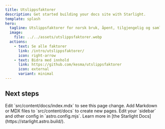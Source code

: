 ```yaml
---
title: Utslippsfaktorer
description: Get started building your docs site with Starlight.
template: splash
hero:
  tagline: Utslippsfaktorer for norsk bruk, åpent, tilgjengelig og samlet på ett sted
  image:
    file: ../../assets/utslippsfaktorer.webp
  actions:
    - text: Se alle faktorer
      link: /intro/utslippsfaktorer/
      icon: right-arrow
    - text: Bidra med innhold
      link: https://github.com/kesma/utslippsfaktorer
      icon: external
      variant: minimal
---
```



## Next steps

<CardGrid stagger>
  <Card title="Update content" icon="pencil">
    Edit `src/content/docs/index.mdx` to see this page change.
  </Card>
  <Card title="Add new content" icon="add-document">
    Add Markdown or MDX files to `src/content/docs` to create new pages.
  </Card>
  <Card title="Configure your site" icon="setting">
    Edit your `sidebar` and other config in `astro.config.mjs`.
  </Card>
  <Card title="Read the docs" icon="open-book">
    Learn more in [the Starlight Docs](https://starlight.astro.build/).
  </Card>
</CardGrid>
